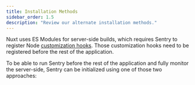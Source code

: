 ```yaml
---
title: Installation Methods
sidebar_order: 1.5
description: "Review our alternate installation methods."
---
```


Nuxt uses ES Modules for server-side builds, which requires Sentry to register Node [customization hooks](https://nodejs.org/api/module.html#customization-hooks).
Those customization hooks need to be registered before the rest of the application.

To be able to run Sentry before the rest of the application and fully monitor the server-side, Sentry can be initialized using one of those two approaches:

<PageGrid />
